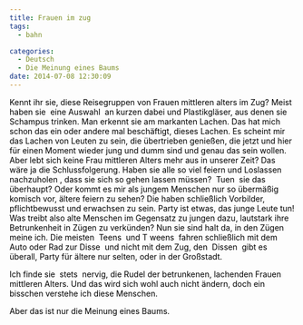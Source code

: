 ```yaml
---
title: Frauen im zug
tags:
  - bahn

categories:
  - Deutsch
  - Die Meinung eines Baums
date: 2014-07-08 12:30:09
---
```


<span style="color: #000000;">
  Kennt ihr sie, diese Reisegruppen von Frauen mittleren alters im Zug? Meist
</span>
<span style="color: #000000;">haben sie </span>
<span style="color: #000000;">eine Auswahl</span>
<span style="color: #000000;">
   an kurzen dabei und Plastikgläser, aus denen sie 
</span>
<span style="color: #000000;">Schampus</span>
<span style="color: #000000;">
  trinken. Man erkennt sie am markanten Lachen. Das hat mich schon das ein oder
</span>
<span style="color: #000000;">
  andere mal beschäftigt, dieses Lachen. Es scheint mir das Lachen von Leuten zu
</span>
<span style="color: #000000;">
  sein, die übertrieben genießen, die jetzt und hier für einen Moment wieder
  jung
</span>
<span style="color: #000000;">und dumm sind und genau das sein wollen.</span>

<span style="color: #000000;">
  Aber lebt sich keine Frau mittleren Alters mehr aus in unserer Zeit? Das wäre
  ja
</span>
<span style="color: #000000;">
  die Schlussfolgerung. Haben sie alle so viel feiern und Loslassen 
</span>
<span style="color: #000000;">nachzuholen</span>
<span style="color: #000000;">,</span>
<span style="color: #000000;">dass sie sich so gehen lassen müssen? </span>
<span class="hiddenSpellError" style="color: #000000;">
  Tuen
</span>
<span style="color: #000000;"> sie das überhaupt? Oder kommt es mir</span>
<span style="color: #000000;">
  als jungem Menschen nur so übermäßig komisch vor, ältere feiern zu sehen? Die
</span>
<span style="color: #000000;">
  haben schließlich Vorbilder, pflichtbewusst und erwachsen zu sein. Party ist
</span>
<span style="color: #000000;">etwas, das junge Leute tun!</span>

<span style="color: #000000;">
  Was treibt also alte Menschen im Gegensatz zu jungen dazu, lautstark ihre
</span>
<span style="color: #000000;">
  Betrunkenheit in Zügen zu verkünden? Nun sie sind halt da, in den Zügen meine
</span>
<span style="color: #000000;">ich. Die meisten </span>
<span style="color: #000000;">Teens</span>
<span style="color: #000000;"> und T</span>
<span style="color: #000000;">weens</span>
<span style="color: #000000;">
   fahren schließlich mit dem Auto oder Rad zur
</span>
<span style="color: #000000;">Disse</span>
<span style="color: #000000;"> und nicht mit dem Zug, den </span>
<span style="color: #000000;">Dissen</span>
<span style="color: #000000;"> gibt es überall, Party für ältere nur</span>
<span style="color: #000000;">selten, oder in der Großstadt.</span>

<span style="color: #000000;">Ich finde sie </span>
<span style="color: #000000;">stets</span>
<span style="color: #000000;">
   nervig, die Rudel der betrunkenen, lachenden Frauen
</span>
<span style="color: #000000;">
  mittleren Alters. Und das wird sich wohl auch nicht ändern, doch ein bisschen
</span>
<span style="color: #000000;">verstehe ich diese Menschen.</span>

<span style="color: #000000;">Aber das ist nur die Meinung eines Baums.</span>
